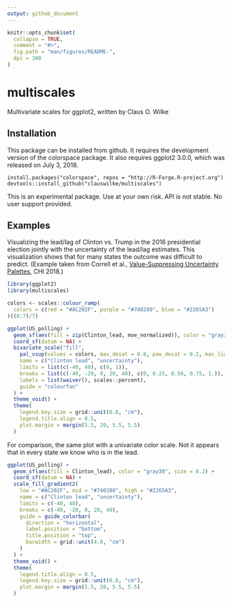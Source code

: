 ```yaml
---
output: github_document
---
```


<!-- README.md is generated from README.Rmd. Please edit that file -->

```r
knitr::opts_chunk$set(
  collapse = TRUE,
  comment = "#>",
  fig.path = "man/figures/README-",
  dpi = 300
)
```

# multiscales

Multivariate scales for ggplot2, written by Claus O. Wilke


## Installation

This package can be installed from github. It requires the development version of the colorspace package. It also requires ggplot2 3.0.0, which was released on July 3, 2018.
```
install.packages("colorspace", repos = "http://R-Forge.R-project.org")
devtools::install_github("clauswilke/multiscales")
```
This is an experimental package. Use at your own risk. API is not stable. No user support provided.

## Examples

Visualizing the lead/lag of Clinton vs. Trump in the 2016 presidential election jointly with the uncertainty of the lead/lag estimates. This visualization shows that for many states the outcome was difficult to predict. (Example taken from Correll et al., [Value-Suppressing Uncertainty Palettes](https://idl.cs.washington.edu/files/2018-UncertaintyPalettes-CHI.pdf), CHI 2018.)
```r
library(ggplot2)
library(multiscales)

colors <- scales::colour_ramp(
  colors = c(red = "#AC202F", purple = "#740280", blue = "#2265A3")
)((0:7)/7)

ggplot(US_polling) + 
  geom_sf(aes(fill = zip(Clinton_lead, moe_normalized)), color = "gray30", size = 0.2) + 
  coord_sf(datum = NA) +
  bivariate_scale("fill",
    pal_vsup(values = colors, max_desat = 0.8, pow_desat = 0.2, max_light = 0.7, pow_light = 1),
    name = c("Clinton lead", "uncertainty"),
    limits = list(c(-40, 40), c(0, 1)),
    breaks = list(c(-40, -20, 0, 20, 40), c(0, 0.25, 0.50, 0.75, 1.)),
    labels = list(waiver(), scales::percent),
    guide = "colourfan"
  ) +
  theme_void() +
  theme(
    legend.key.size = grid::unit(0.8, "cm"),
    legend.title.align = 0.5,
    plot.margin = margin(5.5, 20, 5.5, 5.5)
  )
```

For comparison, the same plot with a univariate color scale. Not it appears that in every state we know who is in the lead.
```r
ggplot(US_polling) + 
  geom_sf(aes(fill = Clinton_lead), color = "gray30", size = 0.2) + 
  coord_sf(datum = NA) +
  scale_fill_gradient2(
    low = "#AC202F", mid = "#740280", high = "#2265A3",
    name = c("Clinton lead", "uncertainty"),
    limits = c(-40, 40),
    breaks = c(-40, -20, 0, 20, 40),
    guide = guide_colorbar(
      direction = "horizontal",
      label.position = "bottom",
      title.position = "top",
      barwidth = grid::unit(4.0, "cm")
    )
  ) +
  theme_void() +
  theme(
    legend.title.align = 0.5,
    legend.key.size = grid::unit(0.8, "cm"),
    plot.margin = margin(5.5, 20, 5.5, 5.5)
  )
```
